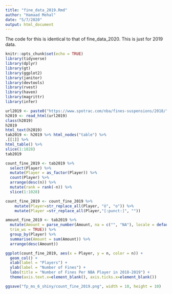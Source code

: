 ```yaml
---
title: "fine_data_2019.Rmd"
author: "Hamaad Mehal"
date: "5/7/2020"
output: html_document
---
```


The code for this is identical to that of fine_data_2020. This is just for 2019 data.


```r
knitr::opts_chunk$set(echo = TRUE)
library(tidyverse)
library(dplyr)
library(gt)
library(ggplot2)
library(janitor)
library(devtools)
library(rvest)
library(haven)
library(magrittr)
library(infer)
```

```r
url2019 <- paste0("https://www.spotrac.com/nba/fines-suspensions/2018/") 
h2019 <- read_html(url2019)
class(h2019)
h2019
html_text(h2019)
tab2019 <- h2019 %>% html_nodes("table") %>%
.[[1]] %>%
html_table() %>%
slice(1:1028)
tab2019
```

```r
count_fine_2019 <- tab2019 %>%
  select(Player) %>%
  mutate(Player = as_factor(Player)) %>% 
  count(Player) %>%
  arrange(desc(n)) %>%
  mutate(rank = rank(-n)) %>%
  slice(1:1028) 

count_fine_2019 <- count_fine_2019 %>%
    mutate(Player=str_replace_all(Player, "ö", "o")) %>%
    mutate(Player =str_replace_all(Player,"[:punct:]", ""))
```

```r
amount_fine_2019 <- tab2019 %>%
  mutate(Amount = parse_number(Amount, na = c("", "NA"), locale = default_locale(),
  trim_ws = TRUE)) %>%
  group_by(Player) %>%
  summarise(Amount = sum(Amount)) %>%
  arrange(desc(Amount))
```

```r
ggplot(count_fine_2019, aes(x = Player, y = n, color = n)) +
  geom_col() +
  xlab(label = "Players") +
  ylab(label = "Number of Fines") +
  labs(title = "Number of Fines Per NBA Player in 2018-2019") +
  theme(axis.text.x=element_blank(), axis.ticks.x=element_blank())

ggsave("fp_ms_6_shiny/count_fine_2019.png", width = 10, height = 10)
```